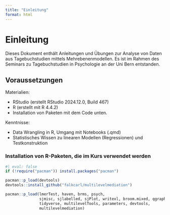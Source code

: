 ```yaml
---
title: "Einleitung"
format: html
---
```


# Einleitung

Dieses Dokument enthält Anleitungen und Übungen zur Analyse von Daten aus Tagebuchstudien mittels Mehrebenenmodellen. Es ist im Rahmen des Seminars zu Tagebuchstudien in Psychologie an der Uni Bern entstanden.

## Voraussetzungen

Materialien: 

- RStudio (erstellt RStudio 2024.12.0, Build 467)
- R (erstellt mit R 4.4.2)
- Installation von Paketen mit dem Code unten.


Kenntnisse:

- Data Wrangling in R, Umgang mit Notebooks (.qmd)
- Statistisches Wissen zu linearen Modellen (Regressionen) und Testkonstruktion

### Installation von R-Paketen, die im Kurs verwendet werden

```r
#| eval: false
if (!require("pacman")) install.packages("pacman")

pacman::p_load(devtools)
devtools::install_github("falkcarl/multilevelmediation")

pacman::p_load(lmerTest, haven, brms, psych,
               sjmisc, sjlabelled, sjPlot, writexl, broom.mixed, qgraph,
               tidyverse, multilevelTools, parameters, devtools,
               multilevelmediation)
```

